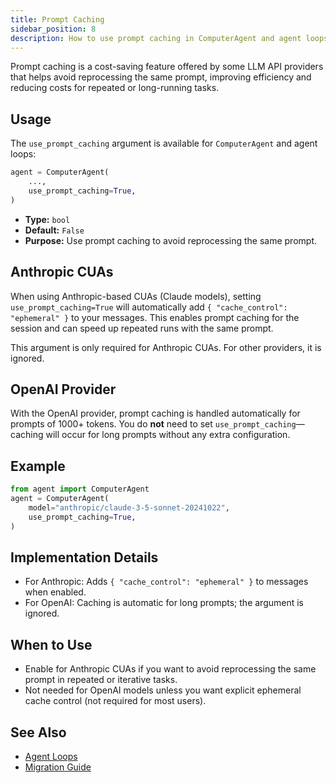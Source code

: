 ```yaml
---
title: Prompt Caching
sidebar_position: 8
description: How to use prompt caching in ComputerAgent and agent loops.
---
```


Prompt caching is a cost-saving feature offered by some LLM API providers that helps avoid reprocessing the same prompt, improving efficiency and reducing costs for repeated or long-running tasks.

## Usage

The `use_prompt_caching` argument is available for `ComputerAgent` and agent loops:

```python
agent = ComputerAgent(
    ...,
    use_prompt_caching=True,
)
```

- **Type:** `bool`
- **Default:** `False`
- **Purpose:** Use prompt caching to avoid reprocessing the same prompt.

## Anthropic CUAs

When using Anthropic-based CUAs (Claude models), setting `use_prompt_caching=True` will automatically add `{ "cache_control": "ephemeral" }` to your messages. This enables prompt caching for the session and can speed up repeated runs with the same prompt.

<Callout title="Note">
This argument is only required for Anthropic CUAs. For other providers, it is ignored.
</Callout>

## OpenAI Provider

With the OpenAI provider, prompt caching is handled automatically for prompts of 1000+ tokens. You do **not** need to set `use_prompt_caching`—caching will occur for long prompts without any extra configuration.

## Example

```python
from agent import ComputerAgent
agent = ComputerAgent(
    model="anthropic/claude-3-5-sonnet-20241022",
    use_prompt_caching=True,
)
```

## Implementation Details
- For Anthropic: Adds `{ "cache_control": "ephemeral" }` to messages when enabled.
- For OpenAI: Caching is automatic for long prompts; the argument is ignored.

## When to Use
- Enable for Anthropic CUAs if you want to avoid reprocessing the same prompt in repeated or iterative tasks.
- Not needed for OpenAI models unless you want explicit ephemeral cache control (not required for most users).

## See Also
- [Agent Loops](./agent-loops)
- [Migration Guide](./migration-guide)
